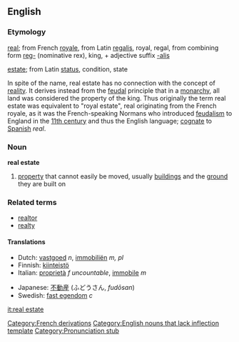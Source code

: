 {{wikipedia}}

==English==
===Etymology===
[[real]]; from French [[royale]], from Latin [[regalis]], royal, regal, from combining form [[reg-]] (nominative rex), king, + adjective suffix [[-alis]] 

[[estate]]; from Latin [[status]], condition, state 

In spite of the name, real estate has no connection with the concept of [[reality]]. It derives instead from the [[feudal]] principle that in a [[monarchy]], all land was considered the property of the king. Thus originally the term real estate was equivalent to "royal estate", real originating from the French royale, as it was the French-speaking Normans who introduced [[feudalism]] to England in the [[11th century]] and thus the English language; [[cognate]] to [[Spanish]] ''real''.

===Noun===
'''real estate'''

# [[property]] that cannot easily be moved, usually [[building]]s and the [[ground]] they are built on

===Related terms===
*[[realtor]]
*[[realty]]

====Translations====
{{trans-top|property that cannot easily be moved}}
* Dutch: [[vastgoed]] ''n'', [[immobiliën]] ''m, pl''
* Finnish: [[kiinteistö]]
* Italian: [[proprietà]] ''f uncountable'', [[immobile]] ''m''
{{trans-mid}}
* Japanese: [[不動産]] (ふどうさん, ''fudōsan'')
* Swedish: [[fast egendom]] ''c''
{{trans-bottom}}

[[Category:French derivations]]
[[Category:English nouns that lack inflection template]]
[[Category:Pronunciation stub]]

[[it:real estate]]